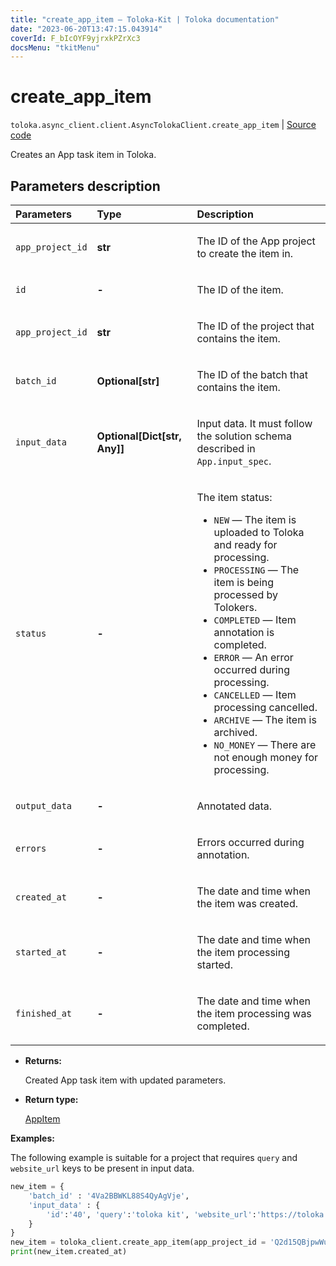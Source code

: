 ```yaml
---
title: "create_app_item — Toloka-Kit | Toloka documentation"
date: "2023-06-20T13:47:15.043914"
coverId: F_bIcOYF9yjrxkPZrXc3
docsMenu: "tkitMenu"
---
```


# create_app_item

`toloka.async_client.client.AsyncTolokaClient.create_app_item` | [Source code](https://github.com/Toloka/toloka-kit/blob/v1.2.0/src/client/__init__.py#L0)

Creates an App task item in Toloka.

## Parameters description

| Parameters | Type | Description |
| :----------| :----| :-----------|
`app_project_id`|**str**|<p>The ID of the App project to create the item in.</p>
`id`|**-**|<p>The ID of the item.</p>
`app_project_id`|**str**|<p>The ID of the project that contains the item.</p>
`batch_id`|**Optional\[str\]**|<p>The ID of the batch that contains the item.</p>
`input_data`|**Optional\[Dict\[str, Any\]\]**|<p>Input data. It must follow the solution schema described in `App.input_spec`.</p>
`status`|**-**|<p>The item status:</p> <ul> <li>`NEW` — The item is uploaded to Toloka and ready for processing.</li> <li>`PROCESSING` — The item is being processed by Tolokers.</li> <li>`COMPLETED` — Item annotation is completed.</li> <li>`ERROR` — An error occurred during processing.</li> <li>`CANCELLED` — Item processing cancelled.</li> <li>`ARCHIVE` — The item is archived.</li> <li>`NO_MONEY` — There are not enough money for processing.</li> </ul>
`output_data`|**-**|<p>Annotated data.</p>
`errors`|**-**|<p>Errors occurred during annotation.</p>
`created_at`|**-**|<p>The date and time when the item was created.</p>
`started_at`|**-**|<p>The date and time when the item processing started.</p>
`finished_at`|**-**|<p>The date and time when the item processing was completed.</p>

* **Returns:**

  Created App task item with updated parameters.

* **Return type:**

  [AppItem](/docs/toloka-kit/reference/toloka.client.app.AppItem)

**Examples:**

The following example is suitable for a project
that requires `query` and `website_url` keys to be present in input data.

```python
new_item = {
    'batch_id' : '4Va2BBWKL88S4QyAgVje',
    'input_data' : {
        'id':'40', 'query':'toloka kit', 'website_url':'https://toloka.ai/docs/toloka-kit'
    }
}
new_item = toloka_client.create_app_item(app_project_id = 'Q2d15QBjpwWuDz8Z321g', app_item = new_item)
print(new_item.created_at)
```